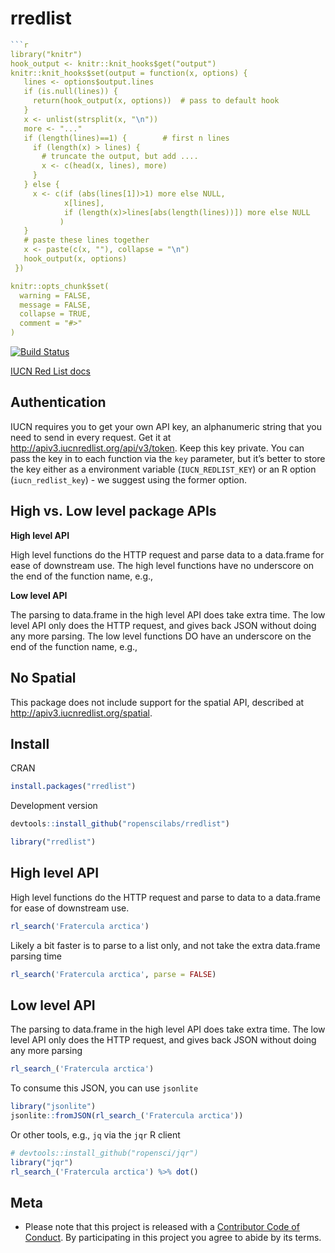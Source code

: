 rredlist
========

```r
```r
library("knitr")
hook_output <- knitr::knit_hooks$get("output")
knitr::knit_hooks$set(output = function(x, options) {
   lines <- options$output.lines
   if (is.null(lines)) {
     return(hook_output(x, options))  # pass to default hook
   }
   x <- unlist(strsplit(x, "\n"))
   more <- "..."
   if (length(lines)==1) {        # first n lines
     if (length(x) > lines) {
       # truncate the output, but add ....
       x <- c(head(x, lines), more)
     }
   } else {
     x <- c(if (abs(lines[1])>1) more else NULL,
            x[lines],
            if (length(x)>lines[abs(length(lines))]) more else NULL
           )
   }
   # paste these lines together
   x <- paste(c(x, ""), collapse = "\n")
   hook_output(x, options)
 })

knitr::opts_chunk$set(
  warning = FALSE,
  message = FALSE,
  collapse = TRUE,
  comment = "#>"
)
```

[![Build Status](https://travis-ci.org/ropenscilabs/rredlist.svg?branch=master)](https://travis-ci.org/ropenscilabs/rredlist)

[IUCN Red List docs][docs]

## Authentication

IUCN requires you to get your own API key, an alphanumeric string that you
need to send in every request. Get it at [http://apiv3.iucnredlist.org/api/v3/token][token].
Keep this key private. You can pass the key in to each function via the
`key` parameter, but it's better to store the key either as a environment
variable (`IUCN_REDLIST_KEY`) or an R option (`iucn_redlist_key`) - we
suggest using the former option.

## High vs. Low level package APIs

__High level API__

High level functions do the HTTP request and parse data to a data.frame for
ease of downstream use. The high level functions have no underscore on the end
of the function name, e.g., \code{\link{rl_search}}

__Low level API__

The parsing to data.frame in the high level API does take extra time. The low
level API only does the HTTP request, and gives back JSON without doing any
more parsing. The low level functions DO have an underscore on the end
of the function name, e.g., \code{\link{rl_search_}}

## No Spatial

This package does not include support for the spatial API, described at
[http://apiv3.iucnredlist.org/spatial][spatial].

## Install

CRAN

```r
install.packages("rredlist")
```

Development version

```r
devtools::install_github("ropenscilabs/rredlist")
```

```r
library("rredlist")
```

## High level API

High level functions do the HTTP request and parse to data to a data.frame for ease
of downstream use.

```r
rl_search('Fratercula arctica')
```

Likely a bit faster is to parse to a list only, and not take the extra data.frame parsing time

```r
rl_search('Fratercula arctica', parse = FALSE)
```

## Low level API

The parsing to data.frame in the high level API does take extra time. The low level API
only does the HTTP request, and gives back JSON without doing any more parsing

```r
rl_search_('Fratercula arctica')
```

To consume this JSON, you can use `jsonlite`

```r
library("jsonlite")
jsonlite::fromJSON(rl_search_('Fratercula arctica'))
```

Or other tools, e.g., `jq` via the `jqr` R client

```r
# devtools::install_github("ropensci/jqr")
library("jqr")
rl_search_('Fratercula arctica') %>% dot()
```

## Meta

* Please note that this project is released with a [Contributor Code of Conduct](CONDUCT.md). By participating in this project you agree to abide by its terms.

[docs]: http://apiv3.iucnredlist.org/api/v3/docs
[token]: http://apiv3.iucnredlist.org/api/v3/token
[spatial]: http://apiv3.iucnredlist.org/spatial
